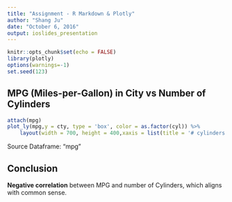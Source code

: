 ```yaml
---
title: "Assignment - R Markdown & Plotly"
author: "Shang Ju"
date: "October 6, 2016"
output: ioslides_presentation
---
```


```r
knitr::opts_chunk$set(echo = FALSE)
library(plotly)
options(warnings=-1)
set.seed(123)
```

## MPG (Miles-per-Gallon) in City vs Number of Cylinders


```r
attach(mpg)
plot_ly(mpg,y = cty, type = 'box', color = as.factor(cyl)) %>%
    layout(width = 700, height = 400,xaxis = list(title = '# cylinders'), yaxis = list(title = 'mpg in city'))
```

Source Dataframe: "mpg"


## Conclusion

**Negative correlation** between MPG and number of Cylinders, which aligns with common sense.

